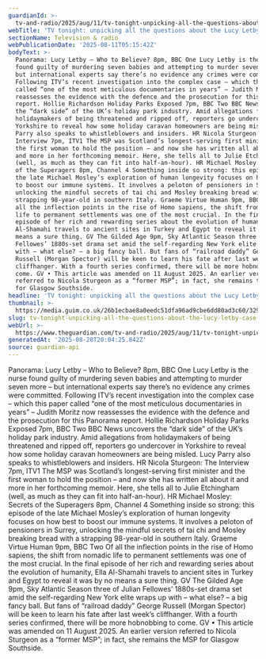 ```yaml
---
guardianId: >-
  tv-and-radio/2025/aug/11/tv-tonight-unpicking-all-the-questions-about-the-lucy-letby-case
webTitle: 'TV tonight: unpicking all the questions about the Lucy Letby case'
sectionName: Television & radio
webPublicationDate: '2025-08-11T05:15:42Z'
bodyText: >-
  Panorama: Lucy Letby – Who to Believe? 8pm, BBC One Lucy Letby is the nurse
  found guilty of murdering seven babies and attempting to murder seven more –
  but international experts say there’s no evidence any crimes were committed.
  Following ITV’s recent investigation into the complex case – which this paper
  called “one of the most meticulous documentaries in years” – Judith Moritz now
  reassesses the evidence with the defence and the prosecution for this Panorama
  report. Hollie Richardson Holiday Parks Exposed 7pm, BBC Two BBC News uncovers
  the “dark side” of the UK’s holiday park industry. Amid allegations from
  holidaymakers of being threatened and ripped off, reporters go undercover in
  Yorkshire to reveal how some holiday caravan homeowners are being misled. Lucy
  Parry also speaks to whistleblowers and insiders. HR Nicola Sturgeon: The
  Interview 7pm, ITV1 The MSP was Scotland’s longest-serving first minister and
  the first woman to hold the position – and now she has written all about it
  and more in her forthcoming memoir. Here, she tells all to Julie Etchingham
  (well, as much as they can fit into half-an-hour). HR Michael Mosley: Secrets
  of the Superagers 8pm, Channel 4 Something inside so strong: this episode of
  the late Michael Mosley’s exploration of human longevity focuses on how best
  to boost our immune systems. It involves a peloton of pensioners in Surrey,
  unlocking the mindful secrets of tai chi and Mosley breaking bread with a
  strapping 98-year-old in southern Italy. Graeme Virtue Human 9pm, BBC Two Of
  all the inflection points in the rise of Homo sapiens, the shift from nomadic
  life to permanent settlements was one of the most crucial. In the final
  episode of her rich and rewarding series about the evolution of humanity, Ella
  Al-Shamahi travels to ancient sites in Turkey and Egypt to reveal it was by no
  means a sure thing. GV The Gilded Age 9pm, Sky Atlantic Season three of Julian
  Fellowes’ 1880s-set drama set amid the self-regarding New York elite wraps up
  with – what else? – a big fancy ball. But fans of “railroad daddy” George
  Russell (Morgan Spector) will be keen to learn his fate after last week’s
  cliffhanger. With a fourth series confirmed, there will be more hobnobbing to
  come. GV • This article was amended on 11 August 2025. An earlier version
  referred to Nicola Sturgeon as a “former MSP”; in fact, she remains the MSP
  for Glasgow Southside.
headline: 'TV tonight: unpicking all the questions about the Lucy Letby case'
thumbnail: >-
  https://media.guim.co.uk/26b1ecbae8a0eedc51dfa96ad9cbe6dd80ad3c60/329_0_3343_2674/500.jpg
slug: tv-tonight-unpicking-all-the-questions-about-the-lucy-letby-case
webUrl: >-
  https://www.theguardian.com/tv-and-radio/2025/aug/11/tv-tonight-unpicking-all-the-questions-about-the-lucy-letby-case
generatedAt: '2025-08-28T20:04:25.842Z'
source: guardian-api
---
```

Panorama: Lucy Letby – Who to Believe? 8pm, BBC One Lucy Letby is the nurse found guilty of murdering seven babies and attempting to murder seven more – but international experts say there’s no evidence any crimes were committed. Following ITV’s recent investigation into the complex case – which this paper called “one of the most meticulous documentaries in years” – Judith Moritz now reassesses the evidence with the defence and the prosecution for this Panorama report. Hollie Richardson Holiday Parks Exposed 7pm, BBC Two BBC News uncovers the “dark side” of the UK’s holiday park industry. Amid allegations from holidaymakers of being threatened and ripped off, reporters go undercover in Yorkshire to reveal how some holiday caravan homeowners are being misled. Lucy Parry also speaks to whistleblowers and insiders. HR Nicola Sturgeon: The Interview 7pm, ITV1 The MSP was Scotland’s longest-serving first minister and the first woman to hold the position – and now she has written all about it and more in her forthcoming memoir. Here, she tells all to Julie Etchingham (well, as much as they can fit into half-an-hour). HR Michael Mosley: Secrets of the Superagers 8pm, Channel 4 Something inside so strong: this episode of the late Michael Mosley’s exploration of human longevity focuses on how best to boost our immune systems. It involves a peloton of pensioners in Surrey, unlocking the mindful secrets of tai chi and Mosley breaking bread with a strapping 98-year-old in southern Italy. Graeme Virtue Human 9pm, BBC Two Of all the inflection points in the rise of Homo sapiens, the shift from nomadic life to permanent settlements was one of the most crucial. In the final episode of her rich and rewarding series about the evolution of humanity, Ella Al-Shamahi travels to ancient sites in Turkey and Egypt to reveal it was by no means a sure thing. GV The Gilded Age 9pm, Sky Atlantic Season three of Julian Fellowes’ 1880s-set drama set amid the self-regarding New York elite wraps up with – what else? – a big fancy ball. But fans of “railroad daddy” George Russell (Morgan Spector) will be keen to learn his fate after last week’s cliffhanger. With a fourth series confirmed, there will be more hobnobbing to come. GV • This article was amended on 11 August 2025. An earlier version referred to Nicola Sturgeon as a “former MSP”; in fact, she remains the MSP for Glasgow Southside.

